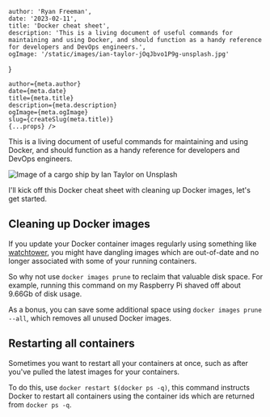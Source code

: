 
    author: 'Ryan Freeman',
    date: '2023-02-11',
    title: 'Docker cheat sheet',
    description: 'This is a living document of useful commands for maintaining and using Docker, and should function as a handy reference for developers and DevOps engineers.',
    ogImage: '/static/images/ian-taylor-jOqJbvo1P9g-unsplash.jpg'
}

    author={meta.author}
    date={meta.date}
    title={meta.title}
    description={meta.description}
    ogImage={meta.ogImage}
    slug={createSlug(meta.title)}
    {...props} />

This is a living document of useful commands for maintaining and using Docker, and should function as a handy reference for developers and DevOps engineers.

<Image
    src={cargoShipImage}
    alt="Image of a cargo ship by Ian Taylor on Unsplash"
    placeholder="blur"
    priority
/>

I'll kick off this Docker cheat sheet with cleaning up Docker images, let's get started.

## Cleaning up Docker images

If you update your Docker container images regularly using something like [watchtower](https://containrrr.dev/watchtower/), you might have dangling images which are out-of-date and no longer associated with some of your running containers.

So why not use `docker images prune` to reclaim that valuable disk space. For example, running this command on my Raspberry Pi shaved off about 9.66Gb of disk usage.

As a bonus, you can save some additional space using `docker images prune --all`, which removes all unused Docker images.

## Restarting all containers

Sometimes you want to restart all your containers at once, such as after you've pulled the latest images for your containers.

To do this, use `docker restart $(docker ps -q)`, this command instructs Docker to restart all containers using the container ids which are returned from `docker ps -q`.